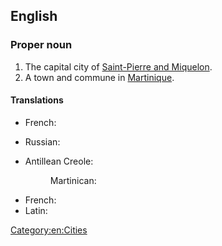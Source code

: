 {{also|saint-pierre}}
==English==

===Proper noun===
{{en-proper noun}}

# The capital city of [[Saint-Pierre and Miquelon]].
# A town and commune in [[Martinique]].

====Translations====
{{trans-top|capital city of Saint-Pierre and Miquelon}}
* French: {{t+|fr|Saint-Pierre|m}}
{{trans-mid}}
* Russian: {{t|ru|Сен-Пьер|m}}
{{trans-bottom}}
{{trans-top|commune in Martinique}}
* Antillean Creole:
*: Martinican: {{t|gcf|Senpiè|m}}
{{trans-mid}}
* French: {{t+|fr|Saint-Pierre|m}}
* Latin: {{t|la|Sanctus Petrus|m}}
{{trans-bottom}}

[[Category:en:Cities]]